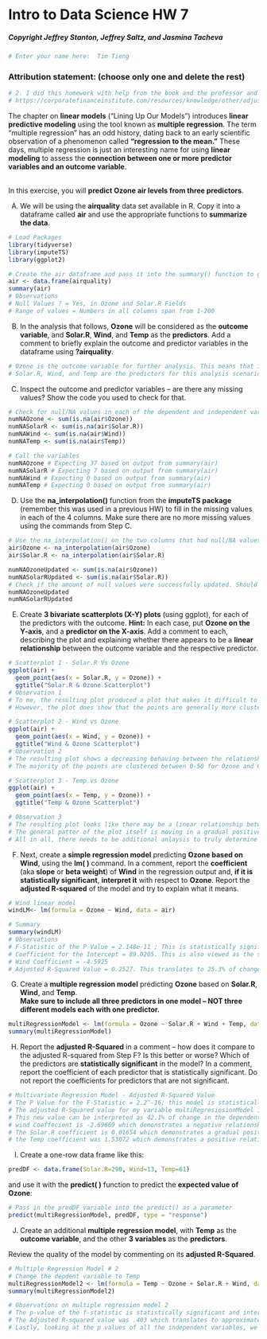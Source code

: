 # Intro to Data Science HW 7
##### Copyright Jeffrey Stanton, Jeffrey Saltz, and Jasmina Tacheva


```{r}
# Enter your name here:  Tim Tieng
```

### Attribution statement: (choose only one and delete the rest)


```{r}
# 2. I did this homework with help from the book and the professor and these Internet sources: 
# https://corporatefinanceinstitute.com/resources/knowledge/other/adjusted-r-squared/

```

The chapter on **linear models** (“Lining Up Our Models”) introduces **linear predictive modeling** using the tool known as **multiple regression**. The term “multiple regression” has an odd history, dating back to an early scientific observation of a phenomenon called **“regression to the mean.”** These days, multiple regression is just an interesting name for using **linear modeling** to assess the **connection between one or more predictor variables and an outcome variable**. 


<br>In this exercise, you will **predict Ozone air levels from three predictors**.

A.	We will be using the **airquality** data set available in R. Copy it into a dataframe called **air** and use the appropriate functions to **summarize the data**. 


```{r}
# Load Packages
library(tidyverse)
library(imputeTS)
library(ggplot2)

# Create the air dataframe and pass it into the summary() function to get initial statistics
air <- data.frame(airquality)
summary(air)
# Observations
# Null Values ? = Yes, in Ozone and Solar.R Fields
# Range of values = Numbers in all columns span from 1-200 
```

B.	In the analysis that follows, **Ozone** will be considered as the **outcome variable**, and **Solar.R**, **Wind**, and **Temp** as the **predictors**. Add a comment to briefly explain the outcome and predictor variables in the dataframe using **?airquality**.


```{r}
# Ozone is the outcome variable for further analysis. This means that its outcome is the dependent variable (Y-variable) that we are interested in determining if other variabeles can influence its statistical behavior.
# Solar.R, Wind, and Temp are the predictors for this analysis scenario. This means that they are the independent variables that we are interested in seeing if they can affect the Y variable (Ozone).
```

C.	Inspect the outcome and predictor variables – are there any missing values? Show the code you used to check for that.


```{r}
# Check for null/NA values in each of the dependent and independent variables (4x total)
numNAOzone <- sum(is.na(air$Ozone))
numNASolarR <- sum(is.na(air$Solar.R))
numNAWind <- sum(is.na(air$Wind))
numNATemp <- sum(is.na(air$Temp))

# Call the variables
numNAOzone # Expecting 37 based on output from summary(air)
numNASolarR # Expecting 7 based on output from summary(air)
numNAWind # Expecting 0 based on output from summary(air)
numNATemp # Expecting 0 based on output from summary(air)
```

D.	Use the **na_interpolation()** function from the **imputeTS package** (remember this was used in a previous HW) to fill in the missing values in each of the 4 columns. Make sure there are no more missing values using the commands from Step C.


```{r}
# Use the na_interpolation() on the two columns that had null/NA values (Ozone, Solar.R)
air$Ozone <- na_interpolation(air$Ozone)
air$Solar.R <- na_interpolation(air$Solar.R)

numNAOzoneUpdated <- sum(is.na(air$Ozone))
numNASolarRUpdated <- sum(is.na(air$Solar.R))
# Check if the amount of null values were successfully updated. Should return 0
numNAOzoneUpdated
numNASolarRUpdated
```

E.	Create **3 bivariate scatterplots (X-Y) plots** (using ggplot), for each of the predictors with the outcome. **Hint:** In each case, put **Ozone on the Y-axis**, and a **predictor on the X-axis**. Add a comment to each, describing the plot and explaining whether there appears to be a **linear relationship** between the outcome variable and the respective predictor.


```{r}
# Scatterplot 1 - Solar.R Vs Ozone
ggplot(air) +
  geom_point(aes(x = Solar.R, y = Ozone)) + 
  ggtitle("Solar.R & Ozone Scatterplot")
# Observation 1
# To me, the resulting plot produced a plot that makes it difficult to confirm if there is a linear relationship.
# However, the plot does show that the points are generally more clustered between 0-50 for Ozone readings and gradually gets more sparce as the ozone rating increases.

# Scatterplot 2 - Wind vs Ozone
ggplot(air) +
  geom_point(aes(x = Wind, y = Ozone)) + 
  ggtitle("Wind & Ozone Scatterplot")
# Observation 2
# The resulting plot shows a decreasing behaving between the relationship between wind and Ozone. 
# The majority of the points are clustered between 0-50 for Ozone and 6-12mph for Wind speeds. 

# Scatterplot 3 - Temp vs Ozone
ggplot(air) +
  geom_point(aes(x = Temp, y = Ozone)) + 
  ggtitle("Temp & Ozone Scatterplot")

# Observation 3
# The resulting plot looks like there may be a linear relationship between temp and ozone fields. 
# The general patter of the plot itself is moving in a gradual positive direction with some peaks in the data. 
# All in all, there needs to be additional anlaysis to truly determine if the relationship is linear for all three independent variables. Visualizing the relationship is not enough.
```

F.	Next, create a **simple regression model** predicting **Ozone based on Wind**, using the **lm( )** command. In a comment, report the **coefficient** (aka **slope** or **beta weight**) of **Wind** in the regression output and, **if it is statistically significant**, **interpret it** with respect to **Ozone**. Report the **adjusted R-squared** of the model and try to explain what it means. 


```{r}
# Wind linear model
windLM<- lm(formula = Ozone ~ Wind, data = air)

# Summary
summary(windLM)
# Observations
# F-Statistic of the P Value = 2.148e-11 ; This is statistically significant and interpretation is authorized
# Coefficient for the Intercept = 89.0205. This is also viewed as the slope of the trend line. 
# Wind Coefficient = -4.5925
# Adjusted R-Squared Value = 0.2527. This translates to 25.3% of change is attributed to the independent variable of wind
```

G.	Create a **multiple regression model** predicting **Ozone** based on **Solar.R**, **Wind**, and **Temp**.<br> **Make sure to include all three predictors in one model – NOT three different models each with one predictor.**


```{r}
multiRegressionModel <- lm(formula = Ozone ~ Solar.R + Wind + Temp, data = air)
summary(multiRegressionModel)
```

H.	Report the **adjusted R-Squared** in a comment – how does it compare to the adjusted R-squared from Step F? Is this better or worse? Which of the predictors are **statistically significant** in the model? In a comment, report the coefficient of each predictor that is statistically significant. Do not report the coefficients for predictors that are not significant.


```{r}
# Multivariate Regression Model - Adjusted R-Squared Value
# The P Value for the F-Statistic = 2.2^-16; this model is statistically significant and interpretation is allowed.
# The adjusted R-Squared value for my variable multiRegresiosionModel is 0.42078. This increase is attributed to the adding a new field to the overall formula to create the linear model
# This new value can be interpreted as 42.1% of change in the dependent variable, Ozone, is influenced by the independent variables of Solar.R, Wind, and Temp.
# wind Coeffecient is -2.69669 which demonstrates a negative relationship between wind and Ozone
# The Solar.R coefficient is 0.01654 which demonstrates a gradual positive relationship between ozone and Solar.R
# the Temp coefficient was 1.53072 which demonstrates a positive relationship between Ozone and Temp.
```

I.	Create a one-row data frame like this: 


```{r}
predDF <- data.frame(Solar.R=290, Wind=13, Temp=61)
```

 and use it with the **predict( )** function to predict the **expected value of Ozone**:


```{r}
# Pass in the predDF variable into the predict() as a parameter
predict(multiRegressionModel, predDF, type = "response")
```

J.	Create an additional **multiple regression model**, with **Temp** as the **outcome variable**, and the other **3 variables** as the **predictors**. 

Review the quality of the model by commenting on its **adjusted R-Squared**.  


```{r}
# Multiple Regression Model # 2
# Change the depdent variable to Temp 
multiRegressionModel2 <- lm(formula = Temp ~ Ozone + Solar.R + Wind, data = air)
summary(multiRegressionModel2)

# Observations on multiple regression model 2
# The p-value of the f-statistic is statistically significant and interpretation is allowed -2.2 ^-16
# The Adjusted R-squared value was .403 which translates to approximately 40.3%. This is further explained that the 40.3% change in temperature can be attributed to the independent variables of Ozone, Solar.R and Wind.
# Lastly, looking at the p values of all the independent variables, we can see that all the independent variables are all statistically significant because their p-values are all less than 0.05.
```
